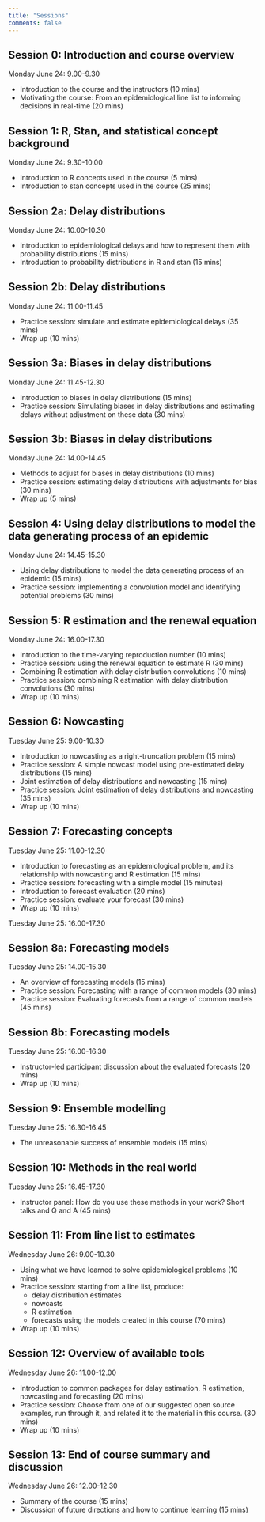```yaml
---
title: "Sessions"
comments: false
---
```


## Session 0: Introduction and course overview

Monday June 24: 9.00-9.30

- Introduction to the course and the instructors (10 mins)
- Motivating the course: From an epidemiological line list to informing decisions in real-time (20 mins)

## Session 1: R, Stan, and statistical concept background

Monday June 24: 9.30-10.00

- Introduction to R concepts used in the course (5 mins)
- Introduction to stan concepts used in the course (25 mins)

## Session 2a: Delay distributions

Monday June 24: 10.00-10.30

- Introduction to epidemiological delays and how to represent them with probability distributions (15 mins)
- Introduction to probability distributions in R and stan (15 mins)

## Session 2b: Delay distributions

Monday June 24: 11.00-11.45

- Practice session: simulate and estimate epidemiological delays (35 mins)
- Wrap up (10 mins)

## Session 3a: Biases in delay distributions

Monday June 24: 11.45-12.30

- Introduction to biases in delay distributions (15 mins)
- Practice session: Simulating biases in delay distributions and estimating delays without adjustment on these data (30 mins)

## Session 3b: Biases in delay distributions

Monday June 24: 14.00-14.45

- Methods to adjust for biases in delay distributions (10 mins)
- Practice session: estimating delay distributions with adjustments for bias (30 mins)
- Wrap up (5 mins)

## Session 4: Using delay distributions to model the data generating process of an epidemic

Monday June 24: 14.45-15.30

- Using delay distributions to model the data generating process of an epidemic (15 mins)
- Practice session: implementing a convolution model and identifying potential problems (30 mins)

## Session 5: R estimation and the renewal equation

Monday June 24: 16.00-17.30

- Introduction to the time-varying reproduction number (10 mins)
- Practice session: using the renewal equation to estimate R (30 mins)
- Combining R estimation with delay distribution convolutions (10 mins)
- Practice session: combining R estimation with delay distribution convolutions (30 mins)
- Wrap up (10 mins)

## Session 6: Nowcasting

Tuesday June 25: 9.00-10.30

- Introduction to nowcasting as a right-truncation problem (15 mins)
- Practice session: A simple nowcast model using pre-estimated delay distributions (15 mins)
- Joint estimation of delay distributions and nowcasting (15 mins)
- Practice session: Joint estimation of delay distributions and nowcasting (35 mins)
- Wrap up (10 mins)

## Session 7: Forecasting concepts

Tuesday June 25: 11.00-12.30

- Introduction to forecasting as an epidemiological problem, and its relationship with nowcasting and R estimation (15 mins)
- Practice session: forecasting with a simple model (15 minutes)
- Introduction to forecast evaluation (20 mins)
- Practice session: evaluate your forecast (30 mins)
- Wrap up (10 mins)

Tuesday June 25: 16.00-17.30

## Session 8a: Forecasting models

Tuesday June 25: 14.00-15.30

- An overview of forecasting models (15 mins)
- Practice session: Forecasting with a range of common models (30 mins)
- Practice session: Evaluating forecasts from a range of common models (45 mins)

## Session 8b: Forecasting models

Tuesday June 25: 16.00-16.30

- Instructor-led participant discussion about the evaluated forecasts (20 mins)
- Wrap up (10 mins)

## Session 9: Ensemble modelling

Tuesday June 25: 16.30-16.45

- The unreasonable success of ensemble models (15 mins)

## Session 10: Methods in the real world

Tuesday June 25: 16.45-17.30

- Instructor panel: How do you use these methods in your work? Short talks and Q and A (45 mins)

## Session 11: From line list to estimates

Wednesday June 26: 9.00-10.30

- Using what we have learned to solve epidemiological problems (10 mins)
- Practice session: starting from a line list, produce:
  - delay distribution estimates
  - nowcasts
  - R estimation
  - forecasts
  using the models created in this course (70 mins)
- Wrap up (10 mins)

## Session 12: Overview of available tools

Wednesday June 26: 11.00-12.00

- Introduction to common packages for delay estimation, R estimation, nowcasting and forecasting (20 mins)
- Practice session: Choose from one of our suggested open source examples, run through it,
and related it to the material in this course.  (30 mins)
- Wrap up (10 mins)

## Session 13: End of course summary and discussion

Wednesday June 26: 12.00-12.30

- Summary of the course (15 mins)
- Discussion of future directions and how to continue learning (15 mins)
